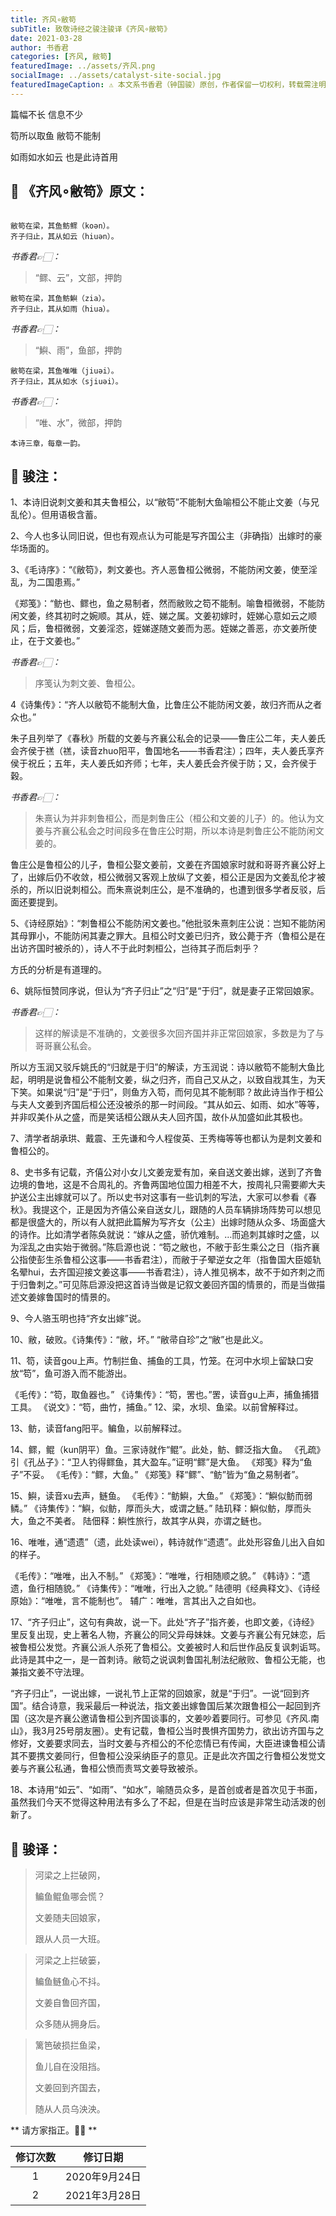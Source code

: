 ```yaml
---
title: 齐风∘敝笱
subTitle: 致敬诗经之骏注骏译《齐风∘敝笱》 
date: 2021-03-28 
author: 书香君
categories: [齐风, 敝笱]
featuredImage: ../assets/齐风.png
socialImage: ../assets/catalyst-site-social.jpg
featuredImageCaption: ⚠️️ 本文系书香君（钟国骏）原创，作者保留一切权利，转载需注明出处。
---
```


篇幅不长
信息不少

笱所以取鱼
敝笱不能制

如雨如水如云
也是此诗首用

## 🌼 《齐风∘敝笱》原文：
```

敝笱在梁，其鱼鲂鳏（koən）。
齐子归止，其从如云（hiuən）。

```
*书香君👉🏻：* 

> “鳏、云”，文部，押韵

```
敝笱在梁，其鱼鲂鱮（zia）。
齐子归止，其从如雨（hiua）。

```
*书香君👉🏻：* 

> “鱮、雨”，鱼部，押韵

```
敝笱在梁，其鱼唯唯（jiuəi）。
齐子归止，其从如水（sjiuəi）。

```
*书香君👉🏻：* 

> “唯、水”，微部，押韵

```
本诗三章，每章一韵。

```
## 🍁️ 骏注：

1、本诗旧说刺文姜和其夫鲁桓公，以“敝笱”不能制大鱼喻桓公不能止文姜（与兄乱伦）。但用语极含蓄。

2、今人也多认同旧说，但也有观点认为可能是写齐国公主（非确指）出嫁时的豪华场面的。

3、《毛诗序》：“《敝笱》，刺文姜也。齐人恶鲁桓公微弱，不能防闲文姜，使至淫乱，为二国患焉。”

《郑笺》：“鲂也、鳏也，鱼之易制者，然而敝败之笱不能制。喻鲁桓微弱，不能防闲文姜，终其初时之婉顺。其从，姪、娣之属。文姜初嫁时，姪娣心意如云之顺风；后，鲁桓微弱，文姜淫恣，姪娣遂随文姜而为恶。姪娣之善恶，亦文姜所使止，在于文姜也。”

*书香君👉🏻：* 

> 序笺认为刺文姜、鲁桓公。

4《诗集传》：“齐人以敝笱不能制大鱼，比鲁庄公不能防闲文姜，故归齐而从之者众也。”

朱子且列举了《春秋》所载的文姜与齐襄公私会的记录——鲁庄公二年，夫人姜氏会齐侯于禚（禚，读音zhuo阳平，鲁国地名——书香君注）；四年，夫人姜氏享齐侯于祝丘；五年，夫人姜氏如齐师；七年，夫人姜氏会齐侯于防；又，会齐侯于穀。

*书香君👉🏻：* 

> 朱熹认为并非刺鲁桓公，而是刺鲁庄公（桓公和文姜的儿子）的。他认为文姜与齐襄公私会之时间段多在鲁庄公时期，所以本诗是刺鲁庄公不能防闲文姜的。

鲁庄公是鲁桓公的儿子，鲁桓公娶文姜前，文姜在齐国娘家时就和哥哥齐襄公好上了，出嫁后仍不收敛，桓公微弱又客观上放纵了文姜，桓公正是因为文姜乱伦才被杀的，所以旧说刺桓公。而朱熹说刺庄公，是不准确的，也遭到很多学者反驳，后面还要提到。

5、《诗经原始》：“刺鲁桓公不能防闲文姜也。”他批驳朱熹刺庄公说：岂知不能防闲其母罪小，不能防闲其妻之罪大。且桓公时文姜已归齐，致公薨于齐（鲁桓公是在出访齐国时被杀的），诗人不于此时刺桓公，岂待其子而后刺乎？

方氏的分析是有道理的。

6、姚际恒赞同序说，但认为“齐子归止”之“归”是“于归”，就是妻子正常回娘家。

*书香君👉🏻：* 

> 这样的解读是不准确的，文姜很多次回齐国并非正常回娘家，多数是为了与哥哥襄公私会。

所以方玉润又驳斥姚氏的“归就是于归”的解读，方玉润说：诗以敝笱不能制大鱼比起，明明是说鲁桓公不能制文姜，纵之归齐，而自己又从之，以致自戕其生，为天下笑。如果说“归”是“于归”，则鱼方入笱，而何见其不能制耶？故此诗当作于桓公与夫人文姜到齐国后桓公还没被杀的那一时间段。“其从如云、如雨、如水”等等，并非叹美仆从之盛，而是笑话桓公跟从夫人回齐国，故仆从加盛如此其极也。

7、清学者胡承珙、戴震、王先谦和今人程俊英、王秀梅等等也都认为是刺文姜和鲁桓公的。

8、史书多有记载，齐僖公对小女儿文姜宠爱有加，亲自送文姜出嫁，送到了齐鲁边境的鲁地，这是不合周礼的。齐鲁两国地位国力相差不大，按周礼只需要卿大夫护送公主出嫁就可以了。所以史书对这事有一些讥刺的写法，大家可以参看《春秋》。我提这个，正是因为齐僖公亲自送女儿，跟随的人员车辆排场阵势可以想见都是很盛大的，所以有人就把此篇解为写齐女（公主）出嫁时随从众多、场面盛大的诗作。比如清学者陈奂就说：“嫁从之盛，骄伉难制。…而追刺其嫁时之盛，以为淫乱之由实始于微弱。”陈启源也说：“笱之敝也，不敝于彭生乘公之日（指齐襄公指使彭生杀鲁桓公这事——书香君注），而敝于子翚逆女之年（指鲁国大臣姬轨名翚hui，去齐国迎接文姜这事——书香君注），诗人推见祸本，故不于如齐刺之而于归鲁刺之。”可见陈启源没把这首诗当做是记叙文姜回齐国的情景的，而是当做描述文姜嫁鲁国时的情景的。

9、今人骆玉明也持“齐女出嫁”说。

10、敝，破败。《诗集传》：“敝，坏。”
“敝帚自珍”之“敝”也是此义。

11、笱，读音gou上声。竹制拦鱼、捕鱼的工具，竹笼。在河中水坝上留缺口安放“笱”，鱼可游入而不能游出。

《毛传》：“笱，取鱼器也。”
《诗集传》：“笱，罟也。”罟，读音gu上声，捕鱼捕猎工具。
《说文》：“笱，曲竹，捕鱼。”
12、梁，水坝、鱼梁。以前曾解释过。

13、鲂，读音fang阳平。鳊鱼，以前解释过。

14、鳏，鲲（kun阴平）鱼。三家诗就作“鲲”。此处，鲂、鳏泛指大鱼。
《孔疏》引《孔丛子》：“卫人钓得鳏鱼，其大盈车。”证明“鳏”是大鱼。
《郑笺》释为“鱼子”不妥。
《毛传》：“鳏，大鱼。”
《郑笺》释“鳏”、“鲂”皆为“鱼之易制者”。

15、鱮，读音xu去声，鲢鱼。
《毛传》：“鲂鱮，大鱼。”
《郑笺》：“鱮似鲂而弱鳞。”
《诗集传》：“鱮，似鲂，厚而头大，或谓之鲢。”
陆玑释：鱮似鲂，厚而头大，鱼之不美者。
陆佃释：鱮性旅行，故其字从與，亦谓之鲢也。

16、唯唯，通“遗遗”（遗，此处读wei），韩诗就作“遗遗”。此处形容鱼儿出入自如的样子。

《毛传》：“唯唯，出入不制。”
《郑笺》：“唯唯，行相随顺之貌。”
《韩诗》：“遗遗，鱼行相随貌。”
《诗集传》：“唯唯，行出入之貌。”
陆德明《经典释文》、《诗经原始》：“唯唯，言不能制也”。
辅广：唯唯，言其出入之自如也。

17、“齐子归止”，这句有典故，说一下。此处“齐子”指齐姜，也即文姜，《诗经》里反复出现，史上著名人物，齐襄公的同父异母妹妹。文姜与齐襄公有兄妹恋，后被鲁桓公发觉。齐襄公派人杀死了鲁桓公。文姜被时人和后世作品反复讽刺诟骂。此诗是其中之一，是一首刺诗。敝笱之说讽刺鲁国礼制法纪敝败、鲁桓公无能，也兼指文姜不守法理。

“齐子归止”，一说出嫁，一说礼节上正常的回娘家，就是“于归”。一说“回到齐国”。结合诗意，我采最后一种说法，指文姜出嫁鲁国后某次跟鲁桓公一起回到齐国（这次是齐襄公邀请鲁桓公到齐国谈事的，文姜吵着要同行。可参见《齐风.南山》，我3月25号朋友圈）。史有记载，鲁桓公当时畏惧齐国势力，欲出访齐国与之修好，文姜要求同去，当时文姜与齐桓公的不伦恋情已有传闻，大臣进谏鲁桓公请其不要携文姜同行，但鲁桓公没采纳臣子的意见。正是此次齐国之行鲁桓公发觉文姜与齐襄公私通，鲁桓公愤而责骂文姜导致被杀。

18、本诗用“如云”、“如雨”、“如水”，喻随员众多，是首创或者是首次见于书面，虽然我们今天不觉得这种用法有多么了不起，但是在当时应该是非常生动活泼的创新了。

## 🍁️ 骏译：

> 河梁之上拦破网，
> 
> 鳊鱼鲲鱼哪会慌？
> 
> 文姜随夫回娘家，
> 
> 跟从人员一大班。

> 河梁之上拦破篓，
> 
> 鳊鱼鲢鱼心不抖。
> 
> 文姜自鲁回齐国，
> 
> 众多随从拥身后。

> 篱笆破损拦鱼梁，
> 
> 鱼儿自在没阻挡。
> 
> 文姜回到齐国去，
> 
> 随从人员乌泱泱。

** 请方家指正。🙏🏻 **

| 修订次数      | 修订日期 | 
|   :----: |    :----:   | 
| 1    | 2020年9月24日       | 
| 2    | 2021年3月28日       | 

